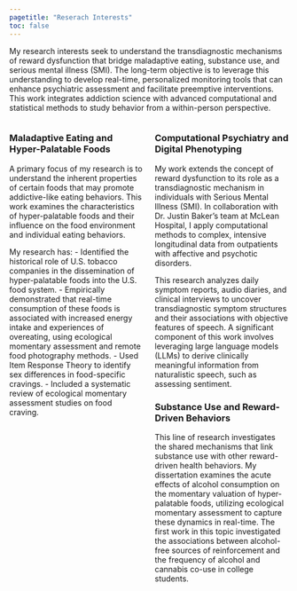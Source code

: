 ---
pagetitle: "Reserach Interests"
toc: false
---


My research interests seek to understand the transdiagnostic mechanisms of reward dysfunction that bridge maladaptive eating, substance use, and serious mental illness (SMI). The long-term objective is to leverage this understanding to develop real-time, personalized monitoring tools that can enhance psychiatric assessment and facilitate preemptive interventions. This work integrates addiction science with advanced computational and statistical methods to study behavior from a within-person perspective.

::: {.columns}

::: {.column width="50%"}

### Maladaptive Eating and Hyper-Palatable Foods

A primary focus of my research is to understand the inherent properties of certain foods that may promote addictive-like eating behaviors. This work examines the characteristics of hyper-palatable foods and their influence on the food environment and individual eating behaviors. 

My research has:
- Identified the historical role of U.S. tobacco companies in the dissemination of hyper-palatable foods into the U.S. food system.
- Empirically demonstrated that real-time consumption of these foods is associated with increased energy intake and experiences of overeating, using ecological momentary assessment and remote food photography methods.
- Used Item Response Theory to identify sex differences in food-specific cravings.
- Included a systematic review of ecological momentary assessment studies on food craving.

:::

::: {.column width="50%"}

### Computational Psychiatry and Digital Phenotyping

My work extends the concept of reward dysfunction to its role as a transdiagnostic mechanism in individuals with Serious Mental Illness (SMI). In collaboration with Dr. Justin Baker’s team at McLean Hospital, I apply computational methods to complex, intensive longitudinal data from outpatients with affective and psychotic disorders. 

This research analyzes daily symptom reports, audio diaries, and clinical interviews to uncover transdiagnostic symptom structures and their associations with objective features of speech. A significant component of this work involves leveraging large language models (LLMs) to derive clinically meaningful information from naturalistic speech, such as assessing sentiment.

### Substance Use and Reward-Driven Behaviors

This line of research investigates the shared mechanisms that link substance use with other reward-driven health behaviors. My dissertation examines the acute effects of alcohol consumption on the momentary valuation of hyper-palatable foods, utilizing ecological momentary assessment to capture these dynamics in real-time. The first work in this topic investigated the associations between alcohol-free sources of reinforcement and the frequency of alcohol and cannabis co-use in college students.

:::

:::